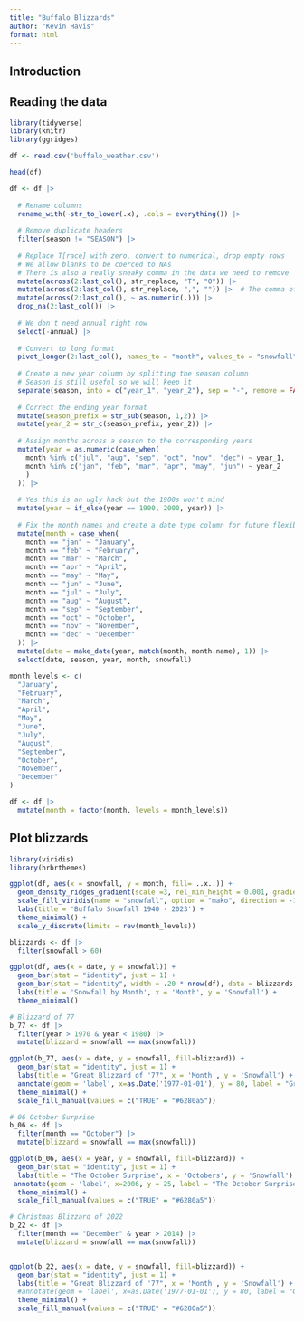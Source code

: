 ---
title: "Buffalo Blizzards"
author: "Kevin Havis"
format: html
---

## Introduction

## Reading the data

```{r}
library(tidyverse)
library(knitr)
library(ggridges)
```


```{r}
df <- read.csv('buffalo_weather.csv')

head(df)
```

```{r}
df <- df |>
  
  # Rename columns
  rename_with(~str_to_lower(.x), .cols = everything()) |> 
  
  # Remove duplicate headers
  filter(season != "SEASON") |> 
  
  # Replace T[race] with zero, convert to numerical, drop empty rows
  # We allow blanks to be coerced to NAs
  # There is also a really sneaky comma in the data we need to remove
  mutate(across(2:last_col(), str_replace, "T", "0")) |>
  mutate(across(2:last_col(), str_replace, ",", "")) |>  # The comma of '76
  mutate(across(2:last_col(), ~ as.numeric(.))) |> 
  drop_na(2:last_col()) |> 
  
  # We don't need annual right now
  select(-annual) |> 
  
  # Convert to long format
  pivot_longer(2:last_col(), names_to = "month", values_to = "snowfall") |> 
  
  # Create a new year column by splitting the season column
  # Season is still useful so we will keep it
  separate(season, into = c("year_1", "year_2"), sep = "-", remove = FALSE) |>
  
  # Correct the ending year format
  mutate(season_prefix = str_sub(season, 1,2)) |> 
  mutate(year_2 = str_c(season_prefix, year_2)) |> 
  
  # Assign months across a season to the corresponding years
  mutate(year = as.numeric(case_when(
    month %in% c("jul", "aug", "sep", "oct", "nov", "dec") ~ year_1,
    month %in% c("jan", "feb", "mar", "apr", "may", "jun") ~ year_2
    )
  )) |> 
  
  # Yes this is an ugly hack but the 1900s won't mind
  mutate(year = if_else(year == 1900, 2000, year)) |> 
  
  # Fix the month names and create a date type column for future flexibility
  mutate(month = case_when(
    month == "jan" ~ "January",
    month == "feb" ~ "February",
    month == "mar" ~ "March",
    month == "apr" ~ "April",
    month == "may" ~ "May",
    month == "jun" ~ "June",
    month == "jul" ~ "July",
    month == "aug" ~ "August",
    month == "sep" ~ "September",
    month == "oct" ~ "October",
    month == "nov" ~ "November",
    month == "dec" ~ "December"
  )) |> 
  mutate(date = make_date(year, match(month, month.name), 1)) |> 
  select(date, season, year, month, snowfall)
```

```{r}
month_levels <- c(
  "January",
  "February",
  "March",
  "April",
  "May",
  "June",
  "July",
  "August",
  "September",
  "October",
  "November",
  "December"
)

df <- df |> 
  mutate(month = factor(month, levels = month_levels))
```


## Plot blizzards

```{r}
library(viridis)
library(hrbrthemes)

ggplot(df, aes(x = snowfall, y = month, fill= ..x..)) +
  geom_density_ridges_gradient(scale =3, rel_min_height = 0.001, gradient_lwd = 1) +
  scale_fill_viridis(name = "snowfall", option = "mako", direction = -1) +
  labs(title = 'Buffalo Snowfall 1940 - 2023') +
  theme_minimal() +
  scale_y_discrete(limits = rev(month_levels))


```

```{r}

blizzards <- df |> 
  filter(snowfall > 60)

ggplot(df, aes(x = date, y = snowfall)) +
  geom_bar(stat = "identity", just = 1) +
  geom_bar(stat = "identity", width = .20 * nrow(df), data = blizzards, fill = "#6280a5") +
  labs(title = 'Snowfall by Month', x = 'Month', y = 'Snowfall') +
  theme_minimal()
```

```{r}
# Blizzard of 77
b_77 <- df |> 
  filter(year > 1970 & year < 1980) |> 
  mutate(blizzard = snowfall == max(snowfall))

ggplot(b_77, aes(x = date, y = snowfall, fill=blizzard)) +
  geom_bar(stat = "identity", just = 1) +
  labs(title = "Great Blizzard of '77", x = 'Month', y = 'Snowfall') +
  annotate(geom = 'label', x=as.Date('1977-01-01'), y = 80, label = "Great Blizzard of '77") +
  theme_minimal() +
  scale_fill_manual(values = c("TRUE" = "#6280a5"))

```


```{r}
# 06 October Surprise
b_06 <- df |> 
  filter(month == "October") |> 
  mutate(blizzard = snowfall == max(snowfall))

ggplot(b_06, aes(x = year, y = snowfall, fill=blizzard)) +
  geom_bar(stat = "identity", just = 1) +
  labs(title = "The October Surprise", x = 'Octobers', y = 'Snowfall') +
 annotate(geom = 'label', x=2006, y = 25, label = "The October Surprise") +
  theme_minimal() +
  scale_fill_manual(values = c("TRUE" = "#6280a5"))

```

```{r}
# Christmas Blizzard of 2022
b_22 <- df |> 
  filter(month == "December" & year > 2014) |> 
  mutate(blizzard = snowfall == max(snowfall))


ggplot(b_22, aes(x = date, y = snowfall, fill=blizzard)) +
  geom_bar(stat = "identity", just = 1) +
  labs(title = "Great Blizzard of '77", x = 'Month', y = 'Snowfall') +
  #annotate(geom = 'label', x=as.Date('1977-01-01'), y = 80, label = "Great Blizzard of '77") +
  theme_minimal() +
  scale_fill_manual(values = c("TRUE" = "#6280a5"))

```

